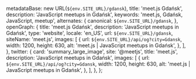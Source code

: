 
  metadataBase: new URL(`${env.SITE_URL}/gdansk`),
  title: 'meet.js Gdańsk',
  description: 'JavaScript meetups in Gdańsk',
  keywords: 'meet.js, Gdańsk, JavaScript, meetup',
  alternates: {
    canonical: `${env.SITE_URL}/gdansk`,
  },
  openGraph: {
    title: 'meet.js Gdańsk',
    description: 'JavaScript meetups in Gdańsk',
    type: 'website',
    locale: 'en_US',
    url: `${env.SITE_URL}/gdansk`,
    siteName: 'meet.js',
    images: [
      {
        url: `${env.SITE_URL}/api/og?city=Gdansk`,
        width: 1200,
        height: 630,
        alt: 'meet.js | JavaScript meetups in Gdańsk',
      },
    ],
  },
  twitter: {
    card: 'summary_large_image',
    site: '@meetjs',
    title: 'meet.js',
    description: 'JavaScript meetups in Gdańsk',
    images: [
      {
        url: `${env.SITE_URL}/api/og?city=Gdansk`,
        width: 1200,
        height: 630,
        alt: 'meet.js | JavaScript meetups in Gdańsk',
      },
    ],
  },
};

<CityBanner city="Gdańsk" background="city/gdansk.png" />

<EventSection city="Gdańsk" />

<LocalGroups localGroups={[]} />

<FAQ questions={GdanskFAQ} />

<Organizers city="Gdańsk" organizers={GdanskOrganizers} />

<CityEmail email="gdansk@meetjs.pl" />
